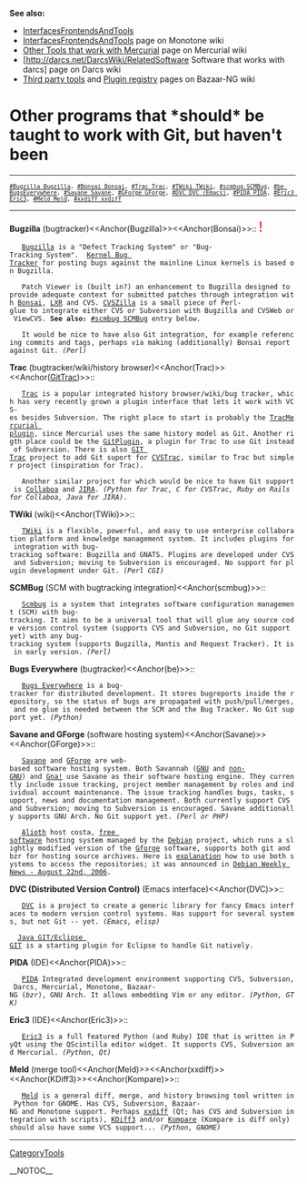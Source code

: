 <b>See also:</b> 
* [[InterfacesFrontendsAndTools]]
* [http://www.venge.net/monotone/wiki/InterfacesFrontendsAndTools [[InterfacesFrontendsAndTools]]] page on Monotone wiki
* [http://www.selenic.com/mercurial/wiki/index.cgi/OtherTools Other Tools that work with Mercurial] page on Mercurial wiki
* [http://darcs.net/DarcsWiki/[[RelatedSoftware]] Software that works with darcs] page on Darcs wiki
* [http://bazaar-vcs.org/3rdPartyTools Third party tools] and [http://bazaar-vcs.org/PluginRegistry Plugin registry] pages on Bazaar-NG wiki

= Other programs that *should* be taught to work with Git, but haven't been =

----
 <span style="font-size: smaller">[[#Bugzilla Bugzilla]], [[#Bonsai Bonsai]], [[#Trac Trac]], [[#TWiki TWiki]], [[#scmbug SCMBug]], [[#be BugsEverywhere]], [[#Savane Savane]], [[#GForge GForge]], [[#DVC DVC (Emacs)]], [[#PIDA PIDA]], [[#Eric3 Eric3]], [[#Meld Meld]], [[#xxdiff xxdiff]]</span>
----

<b>Bugzilla</b> (bugtracker)<<Anchor(Bugzilla)>><<Anchor(Bonsai)>>:: <span style="font-size: x-large; color: red">!</span>
    [http://www.bugzilla.org/ Bugzilla] is a "Defect Tracking System" or "Bug-Tracking System".  [http://bugzilla.kernel.org/ Kernel Bug Tracker] for posting bugs against the mainline Linux kernels is based on Bugzilla.

    Patch Viewer is (built in?) an enhancement to Bugzilla designed to provide adequate context for submitted patches through integration with [http://www.mozilla.org/projects/bonsai/ Bonsai], [http://lxr.sourceforge.net/ LXR] and CVS. [http://www.cvszilla.org/ CVSZilla] is a small piece of Perl-glue to integrate either CVS or Subversion with Bugzilla and CVSWeb or ViewCVS. <b>See also:</b> [[#scmbug SCMBug]] entry below.

    It would be nice to have also Git integration, for example referencing commits and tags, perhaps via making (additionally) Bonsai report against Git. <i>(Perl)</i>

<b>Trac</b> (bugtracker/wiki/history browser)<<Anchor(Trac)>><<Anchor([[GitTrac]])>>::
    [http://www.edgewall.com/trac/ Trac] is a popular integrated history browser/wiki/bug tracker, which has very recently grown a plugin interface that lets it work with VCS-es besides Subversion. The right place to start is probably the [http://projects.edgewall.com/trac/wiki/TracMercurial [[TracMercurial]] plugin], since Mercurial uses the same history model as Git. Another rigth place could be the [http://trac-hacks.org/wiki/GitPlugin [[GitPlugin]]], a plugin for Trac to use Git instead of Subversion. There is also [http://cvstrac.org/cvstrac/wiki?p=GitTrac GIT Trac] project to add Git suport for [http://cvstrac.org/ CVSTrac], similar to Trac but simpler project (inspiration for Trac). 

    Another similar project for which would be nice to have Git support is [http://collaboa.org/about Collaboa] and [http://www.atlassian.com/software/jira/ JIRA]. <i>(Python for Trac, C for CVSTrac, Ruby on Rails for Collaboa, Java for JIRA)</i>.

<b>TWiki</b> (wiki)<<Anchor(TWiki)>>::
    [http://twiki.org/ TWiki] is a flexible, powerful, and easy to use enterprise collaboration platform and knowledge management system. It includes plugins for integration with bug-tracking software: Bugzilla and GNATS. Plugins are developed under CVS and Subversion; moving to Subversion is encouraged. No support for plugin development under Git. <i>(Perl CGI)</i>

<b>SCMBug</b> (SCM with bugtracking integration)<<Anchor(scmbug)>>::
    [http://www.mkgnu.net/?q=scmbug Scmbug] is a system that integrates software configuration management (SCM) with bug-tracking. It aims to be a universal tool that will glue any source code version control system (supports CVS and Subversion, no Git support yet) with any bug-tracking system (supports Bugzilla, Mantis and Request Tracker). It is in early version. <i>(Perl)</i>

<b>Bugs Everywhere</b> (bugtracker)<<Anchor(be)>>::
    [http://www.panoramicfeedback.com/opensource/ Bugs Everywhere] is a bug-tracker for distributed development. It stores bugreports inside the repository, so the status of bugs are propagated with push/pull/merges, and no glue is needed between the SCM and the Bug Tracker. No Git support yet. <i>(Python)</i>

<b>Savane and GForge</b> (software hosting system)<<Anchor(Savane)>><<Anchor(GForge)>>::
    [https://gna.org/projects/savane Savane] and [http://gforge.org/ GForge] are web-based software hosting system. Both Savannah ([https://savannah.gnu.org GNU] and [https://savannah.nongnu.org/ non-GNU]) and [https://gna.org Gna!] use Savane as their software hosting engine. They currently include issue tracking, project member management by roles and individual account maintenance. The issue tracking handles bugs, tasks, support, news and documentation management. Both currently support CVS and Subversion; moving to Subversion is encouraged. Savane additionally supports GNU Arch. No Git support yet. <i>(Perl or PHP)</i>

    [http://alioth.debian.org/ Alioth] host <code><nowiki>costa</nowiki></code>, [http://www.debian.org/social_contract#guidelines free software] hosting system managed by the [http://www.debian.org/ Debian] project, which runs a slightly modified version of the [http://gforge.org/ Gforge] software, supports both git and bzr for hosting source archives. Here is [http://roland.entierement.nu/blog/2006/08/17/bits-about-alioth.html explanation] how to use both systems to access the repositories; it was announced in [http://www.debian.org/News/weekly/2006/34/ Debian Weekly News - August 22nd, 2006].

<b>DVC (Distributed Version Control)</b> (Emacs interface)<<Anchor(DVC)>>::
    [http://download.gna.org/dvc/ DVC] is a project to create a generic library for fancy Emacs interfaces to modern version control systems. Has support for several systems, but not Git -- yet. <i>(Emacs, elisp)</i>

   [http://www.spearce.org/projects/scm/egit.git Java GIT/Eclipse GIT] is a starting plugin for Eclipse to handle Git natively.

<b>PIDA</b> (IDE)<<Anchor(PIDA)>>::
    [http://pida.co.uk/ PIDA] Integrated development environment supporting CVS, Subversion, Darcs, Mercurial, Monotone, Bazaar-NG (<i>bzr</i>), GNU Arch. It allows embedding Vim or any editor. <i>(Python, GTK)</i>

<b>Eric3</b> (IDE)<<Anchor(Eric3)>>::
    [http://www.die-offenbachs.de/detlev/eric3.html Eric3] is a full featured Python (and Ruby) IDE that is written in PyQt using the QScintilla editor widget. It supports CVS, Subversion and Mercurial. <i>(Python, Qt)</i>

<b>Meld</b> (merge tool)<<Anchor(Meld)>><<Anchor(xxdiff)>><<Anchor(KDiff3)>><<Anchor(Kompare)>>::
    [http://meld.sourceforge.net/ Meld] is a general diff, merge, and history browsing tool written in Python for GNOME. Has CVS, Subversion, Bazaar-NG and Monotone support. Perhaps [http://furius.ca/xxdiff/ xxdiff] (Qt; has CVS and Subversion integration with scripts), [http://kdiff3.sourceforge.net/ KDiff3] and/or [http://www.caffeinated.me.uk/kompare/ Kompare] (Kompare is diff only) should also have some VCS support... <i>(Python, GNOME)</i>

----
[[CategoryTools]]

__NOTOC__